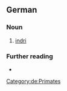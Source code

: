 {{also|indri}}

==German==
{{wikipedia|lang=de}}

===Noun===
{{de-noun|m|Indris|Indris}}

# [[indri]] {{gloss|a large [[lemur]], ({{taxlink|Indri indri|species|ver=190406}}}}

===Further reading===
* {{R:Duden}}

[[Category:de:Primates]]